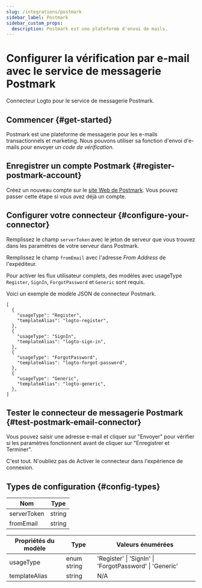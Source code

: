 ```yaml
---
slug: /integrations/postmark
sidebar_label: Postmark
sidebar_custom_props:
  description: Postmark est une plateforme d'envoi de mails.
---
```



# Configurer la vérification par e-mail avec le service de messagerie Postmark

Connecteur Logto pour le service de messagerie Postmark.

<GuideTip />

## Commencer \{#get-started}

Postmark est une plateforme de messagerie pour les e-mails transactionnels et marketing. Nous pouvons utiliser sa fonction d'envoi d'e-mails pour envoyer un _code de vérification_.

## Enregistrer un compte Postmark \{#register-postmark-account}

Créez un nouveau compte sur le [site Web de Postmark](https://postmark.com/). Vous pouvez passer cette étape si vous avez déjà un compte.

## Configurer votre connecteur \{#configure-your-connector}

Remplissez le champ `serverToken` avec le jeton de serveur que vous trouvez dans les paramètres de votre serveur dans Postmark.

Remplissez le champ `fromEmail` avec l'adresse _From Address_ de l'expéditeur.

Pour activer les flux utilisateur complets, des modèles avec usageType `Register`, `SignIn`, `ForgotPassword` et `Generic` sont requis.

Voici un exemple de modèle JSON de connecteur Postmark.

```jsonc
[
  {
    "usageType": "Register",
    "templateAlias": "logto-register",
  },
  {
    "usageType": "SignIn",
    "templateAlias": "logto-sign-in",
  },
  {
    "usageType": "ForgotPassword",
    "templateAlias": "logto-forgot-password",
  },
  {
    "usageType": "Generic",
    "templateAlias": "logto-generic",
  },
]
```

## Tester le connecteur de messagerie Postmark \{#test-postmark-email-connector}

Vous pouvez saisir une adresse e-mail et cliquer sur "Envoyer" pour vérifier si les paramètres fonctionnent avant de cliquer sur "Enregistrer et Terminer".

C'est tout. N'oubliez pas de <MainSiteUrl href="/connectors/email-connectors/#enable-email-address-for-end-user-flows">Activer le connecteur dans l'expérience de connexion</MainSiteUrl>.

## Types de configuration \{#config-types}

| Nom         | Type   |
| ----------- | ------ |
| serverToken | string |
| fromEmail   | string |

| Propriétés du modèle | Type        | Valeurs énumérées                                       |
| -------------------- | ----------- | ------------------------------------------------------- |
| usageType            | enum string | 'Register' \| 'SignIn' \| 'ForgotPassword' \| 'Generic' |
| templateAlias        | string      | N/A                                                     |

